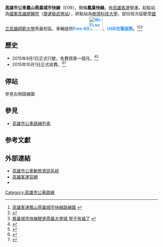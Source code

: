 {{Infobox Bus Route
| image=
| number= 高雄市公車鳳山燕巢城市快線（E09）
| manager=[[高雄市政府|高雄市政府]]交通局
| operator= [[高雄客運|高雄客運]]
| length= 公里
| time= 
| start= [[國軍高雄總醫院|國軍高雄總醫院]]（[[衛武營站|捷運衛武營站]]）
| via= [[國道一號_(中華民國)|國道一號]]、[[國道十號|國道十號]]
| end= [[樹德科技大學|樹德科技大學]]<br>[[國立高雄師範大學|國立高雄師範大學]]燕巢校區
| level=平日 07：20－19：25<br>例假日停駛
| frequency=固定班次
| Other_route=
| vehicle=
| garage= 高雄客運鳳山站
| Fare= 兩段收費全程全票24元，半票12元
| section_fare_1 =國道一號
| section_fare_buffer_1 =國道十號
| compete= 
| bgcolor= yellow
| fontcolor= red
}}
'''高雄市公車鳳山燕巢城市快線'''（E09），簡稱'''鳳巢快線'''。由[[高雄客運|高雄客運]]營運。起點站為[[國軍高雄總醫院|國軍高雄總醫院]]（[[衛武營站|捷運衛武營站]]），終點站為[[樹德科技大學|樹德科技大學]]，部份班次延駛至[[國立高雄師範大學|國立高雄師範大學]]燕巢校區。車輛提供'''<font color=#2894FF>Free 4G[[File:Wi-Fi.svg|45px]]</font>'''、'''<font color=#2894FF>USB充電服務</font>'''。<ref>[http://www.ksbus.com.tw/schedule/part2-E09E10.html 高雄客運鳳山燕巢城市快線路線圖] {{webarchive|url=https://web.archive.org/web/20160304232436/http://www.ksbus.com.tw/schedule/part2-E09E10.html |date=2016-03-04 }}</ref><ref name="tbkc1">{{Cite web |url=http://www.tbkc.gov.tw/Files/service/2015CITYBUS.pdf |title=《2015年高雄市公車路線導覽手冊》，高雄市政府交通局出版，第30頁。 |access-date=2015-12-09 |archive-url=https://web.archive.org/web/20170816003520/http://www.tbkc.gov.tw/Files/service/2015CITYBUS.pdf |archive-date=2017-08-16 |dead-url=yes }}</ref><ref>[http://www.stu.edu.tw/feature/article/1235.html 鳳巢城市快線駛進燕巢大學城 學子有福了] {{webarchive|url=https://web.archive.org/web/20151022204640/http://www.stu.edu.tw/feature/article/1235.html |date=2015-10-22 }}</ref>
==歷史==
* 2015年9月1日正式行駛，免費搭乘一個月。<ref>{{Cite web |url=http://news.ltn.com.tw/news/local/paper/910355 |title=新闢2條城市快線到樹德 9月上路 |accessdate=2015-12-09 |archive-date=2016-01-25 |archive-url=https://web.archive.org/web/20160125184442/http://news.ltn.com.tw/news/local/paper/910355 |dead-url=no }}</ref><ref>{{Cite web |url=http://travel.ettoday.net/article/555916.htm |title=公車開進學校！高雄兩條城市快線9月營運免費搭一個月 |accessdate=2015-12-09 |archive-date=2015-12-26 |archive-url=https://web.archive.org/web/20151226221342/http://travel.ettoday.net/article/555916.htm |dead-url=no }}</ref>
* 2015年10月1日正式收費。<ref>{{Cite web |url=http://udn.com/news/story/7327/1230822-%E5%85%AC%E8%BB%8A%E9%96%8B%E9%80%B2%E6%A0%A1%E5%9C%92-10%E6%9C%88%E6%94%B6%E8%B2%BB%E7%87%9F%E9%81%8B |title=公車開進校園 10月收費營運 |accessdate=2015-12-09 |archive-date=2015-11-30 |archive-url=https://web.archive.org/web/20151130051325/http://udn.com/news/story/7327/1230822-%E5%85%AC%E8%BB%8A%E9%96%8B%E9%80%B2%E6%A0%A1%E5%9C%92-10%E6%9C%88%E6%94%B6%E8%B2%BB%E7%87%9F%E9%81%8B |dead-url=no }}</ref><ref>{{Cite web |url=http://news.ltn.com.tw/news/life/breakingnews/1464828 |title=高市2城市快線公車 10月1日起營運 |accessdate=2015-12-09 |archive-date=2015-10-17 |archive-url=https://web.archive.org/web/20151017124750/http://news.ltn.com.tw/news/life/breakingnews/1464828 |dead-url=no }}</ref>

== 停站 ==
參見右側路線圖
{{BS-map
|title=高雄市公車鳳山燕巢城市快線站牌
|legend=0
|lua=1
|collapse =
|map=
KBHFa~~ 國軍高雄總醫院（{{rint|tw|kmrt}}捷運衛武營站）
BHF~~ 中正高中
uSTR~~ [[File:TWHW1.svg|20px]]國道一號
uSTR~~ [[File:TWHW10.svg|20px]]國道十號
BHF~~ 義大醫院
BHF~~ 高雄看守所
BHF~~ 樹科大門口
BHF~~ 樹德科技大學
部份班次延駛! !exBHF~~ 竹崎（高雄科大·燕巢）
部份班次延駛! !exBHF~~ 高師大燕巢校區（致理大樓）
部份班次延駛! !exKBHFe~~ 高師大燕巢校區（歸燕食巢）
}}

==參見==
*[[高雄市公車路線列表|高雄市公車路線列表]]
==参考文獻==
{{reflist}}
==外部連結==
* [https://ibus.tbkc.gov.tw/ibus/ 高雄市公車動態資訊系統]
* [http://www.ksbus.com.tw/ 高雄客運官網] {{Wayback|url=http://www.ksbus.com.tw/ |date=20200717041149 }}
*{{facebook|tbkcdream|轉動高雄青春夢}}
{{高雄市公車}}
[[Category:高雄市公車路線|Category:高雄市公車路線]]